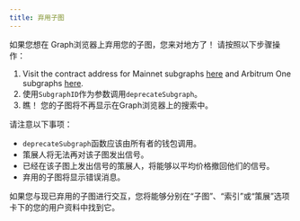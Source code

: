 ```yaml
---
title: 弃用子图
---
```


如果您想在 Graph浏览器上弃用您的子图，您来对地方了！ 请按照以下步骤操作：

1. Visit the contract address for Mainnet subgraphs [here](https://etherscan.io/address/0xadca0dd4729c8ba3acf3e99f3a9f471ef37b6825#writeProxyContract) and Arbitrum One subgraphs [here](https://arbiscan.io/address/0xec9A7fb6CbC2E41926127929c2dcE6e9c5D33Bec#writeProxyContract).
2. 使用`SubgraphID`作为参数调用` deprecateSubgraph `。
3. 瞧！ 您的子图将不再显示在Graph浏览器上的搜索中。

请注意以下事项：

- `deprecateSubgraph`函数应该由所有者的钱包调用。
- 策展人将无法再对该子图发出信号。
- 已经在该子图上发出信号的策展人，将能够以平均价格撤回他们的信号。
- 弃用的子图将显示错误消息。

如果您与现已弃用的子图进行交互，您将能够分别在“子图”、“索引”或“策展”选项卡下的您的用户资料中找到它。
